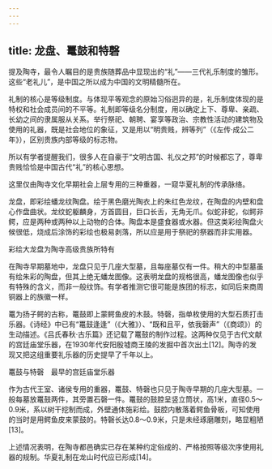 ```yaml
---
---
---
```

title: 龙盘、鼍鼓和特磬
---




提及陶寺，最令人瞩目的是贵族随葬品中显现出的“礼”——三代礼乐制度的雏形。这些“老礼儿”，是中国之所以成为中国的文明精髓所在。

礼制的核心是等级制度。与体现平等观念的原始习俗迥异的是，礼乐制度体现的是特权和社会成员间的不平等。礼制即等级名分制度，用以确定上下、尊卑、亲疏、长幼之间的隶属服从关系。举行祭祀、朝聘、宴享等政治、宗教性活动的建筑物及使用的礼器，既是社会地位的象征，又是用以“明贵贱，辨等列”（《左传·成公二年》），区别贵族内部等级的标志物。

所以有学者提醒我们，很多人在自豪于“文明古国、礼仪之邦”的时候都忘了，尊卑贵贱恰恰是中国古代“礼”的核心思想。

这里仅由陶寺文化早期社会上层专用的三种重器，一窥华夏礼制的传承脉络。

龙盘，即彩绘蟠龙纹陶盘。绘于黑色磨光陶衣上的朱红色龙纹，在陶盘的内壁和盘心作盘曲状。龙纹蛇躯麟身，方首圆目，巨口长舌，无角无爪。似蛇非蛇，似鳄非鳄，应是两种或两种以上动物的合体。陶盘本是盛食器或水器。但这类彩绘陶盘火候很低，烧成后涂饰的彩绘也极易剥落，所以应是用于祭祀的祭器而非实用器。



彩绘大龙盘为陶寺高级贵族所特有



在陶寺早期墓地中，龙盘只见于几座大型墓，且每座墓仅有一件。稍大的中型墓虽有绘朱彩的陶盘，但其上绝无蟠龙图像。这表明龙盘的规格很高，蟠龙图像也似乎有特殊的含义，而非一般纹饰。有学者推测它很可能是族团的标志，如同后来商周铜器上的族徽一样。

鼍为扬子鳄的古称，鼍鼓即上蒙鳄鱼皮的木鼓。特磬，指单枚使用的大型石质打击乐器。《诗经》中已有“鼍鼓逢逢”（《大雅》）、“既和且平，依我磬声”（《商颂》）的生动描述。《吕氏春秋·古乐篇》还记载了鼍鼓的制作过程。这两种仅见于古代文献的宫廷庙堂乐器，在1930年代安阳殷墟商王陵的发掘中首次出土[12]。陶寺的发现又把这组重要礼乐器的历史提早了千年以上。



鼍鼓与特磬　最早的宫廷庙堂乐器





作为古代王室、诸侯专用的重器，鼍鼓、特磬也只见于陶寺早期的几座大型墓。一般每墓放鼍鼓两件，其旁置石磬一件。鼍鼓的鼓腔呈竖立筒状，高1米，直径0.5～0.9米，系以树干挖制而成，外壁通体施彩绘。鼓腔内散落着鳄鱼骨板，可知使用的当时是用鳄鱼皮来蒙鼓的。特磬长达0.8～0.9米，只是未经琢磨雕刻，略显粗陋[13]。

上述情况表明，在陶寺都邑确实已存在某种约定俗成的、严格按照等级次序使用礼器的规制。华夏礼制在龙山时代应已形成[14]。